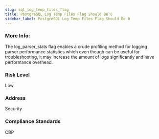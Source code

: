 ```yaml
---
slug: sql_log_temp_files_flag
title: PostgreSQL Log Temp Files Flag Should Be 0
sidebar_label: PostgreSQL Log Temp Files Flag Should Be 0
---
```


### More Info:

The log_parser_stats flag enables a crude profiling method for logging parser performance statistics which even though can be useful for troubleshooting, it may increase the amount of logs significantly and have performance overhead.

### Risk Level

Low

### Address

Security

### Compliance Standards

CBP

